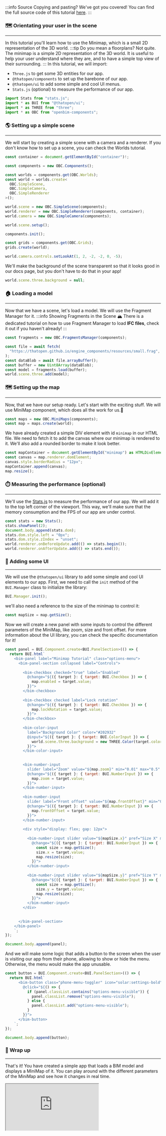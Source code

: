 :::info Source
Copying and pasting? We've got you covered! You can find the full source code of this tutorial [here](https://github.com/ThatOpen/engine_components/blob/main/packages/core/src/core/MiniMap/example.ts).
:::

### 🗺️ Orientating your user in the scene
---
In this tutorial you'll learn how to use the Minimap, which is a small 2D representation of the 3D world.
:::tip Do you mean a floorplans?
Not quite. The minimap is a simple 2D representation of the 3D world. It is useful to help your user understand where they are, and to have a simple top view of their surrounding. 
:::
In this tutorial, we will import:
- `Three.js` to get some 3D entities for our app.
- `@thatopen/components` to set up the barebone of our app.
- `@thatopen/ui` to add some simple and cool UI menus.
- `Stats.js` (optional) to measure the performance of our app.

```js
import Stats from "stats.js";
import * as BUI from "@thatopen/ui";
import * as THREE from "three";
import * as OBC from "openbim-components";
```
### 🌎 Setting up a simple scene
---
We will start by creating a simple scene with a camera and a renderer. If you don't know how to set up a scene, you can check the Worlds tutorial.

```js
const container = document.getElementById("container")!;

const components = new OBC.Components();

const worlds = components.get(OBC.Worlds);
const world = worlds.create<
  OBC.SimpleScene,
  OBC.SimpleCamera,
  OBC.SimpleRenderer
>();

world.scene = new OBC.SimpleScene(components);
world.renderer = new OBC.SimpleRenderer(components, container);
world.camera = new OBC.SimpleCamera(components);

world.scene.setup();

components.init();

const grids = components.get(OBC.Grids);
grids.create(world);

world.camera.controls.setLookAt(1, 2, -2, -2, 0, -5);
```
We'll make the background of the scene transparent so that it looks good in our docs page, but you don't have to do that in your app!

```js
world.scene.three.background = null;
```
### 🏠 Loading a model
---
Now that we have a scene, let's load a model. We will use the Fragment Manager for it. 
:::info Showing Fragments in the Scene
🏔️ There is a dedicated tutorial on how to use Fragment Manager to load **IFC files**, check it out if you haven't already!
:::

```js
const fragments = new OBC.FragmentsManager(components);

const file = await fetch(
  "https://thatopen.github.io/engine_components/resources/small.frag",
);
const dataBlob = await file.arrayBuffer();
const buffer = new Uint8Array(dataBlob);
const model = fragments.load(buffer);
world.scene.three.add(model);
```
### 🗺 Setting up the map
---
Now, that we have our setup ready. Let's start with the exciting stuff.
We will use MiniMap component, which does all the work for us.🔮

```js
const maps = new OBC.MiniMaps(components);
const map = maps.create(world);
```
We have already created a simple DIV element with id `minimap` in our HTML file. We need to fetch it to add the canvas where our minimap is rendered to it. We'll also add a rounded border to make it look better.

```js
const mapContainer = document.getElementById("minimap") as HTMLDivElement;
const canvas = map.renderer.domElement;
canvas.style.borderRadius = "12px";
mapContainer.append(canvas);
map.resize();
```
### ⏱️ Measuring the performance (optional)
---
We'll use the [Stats.js](https://github.com/mrdoob/stats.js) to measure the performance of our app. We will add it to the top left corner of the viewport. This way, we'll make sure that the memory consumption and the FPS of our app are under control.

```js
const stats = new Stats();
stats.showPanel(2);
document.body.append(stats.dom);
stats.dom.style.left = "0px";
stats.dom.style.zIndex = "unset";
world.renderer.onBeforeUpdate.add(() => stats.begin());
world.renderer.onAfterUpdate.add(() => stats.end());
```
### 🧩 Adding some UI
---
We will use the `@thatopen/ui` library to add some simple and cool UI elements to our app. First, we need to call the `init` method of the `BUI.Manager` class to initialize the library:

```js
BUI.Manager.init();
```
we'll also need a reference to the  size of the minimap to control it:

```js
const mapSize = map.getSize();
```
Now we will create a new panel with some inputs to control the different parameters of the MiniMap, like zoom, size and front offset. For more information about the UI library, you can check the specific documentation for it!

```js
const panel = BUI.Component.create<BUI.PanelSection>(() => {
  return BUI.html`
    <bim-panel label="Minimap Tutorial" class="options-menu">
      <bim-panel-section collapsed label="Controls">
      
        <bim-checkbox checked="true" label="Enabled" 
          @change="${({ target }: { target: BUI.Checkbox }) => {
            map.enabled = target.value;
          }}">  
        </bim-checkbox>
        
        <bim-checkbox checked label="Lock rotation" 
          @change="${({ target }: { target: BUI.Checkbox }) => {
            map.lockRotation = target.value;
          }}">  
        </bim-checkbox>
      
        <bim-color-input 
          label="Background Color" color="#202932" 
          @input="${({ target }: { target: BUI.ColorInput }) => {
            world.scene.three.background = new THREE.Color(target.color);
          }}">
        </bim-color-input>
        
        
        <bim-number-input 
          slider label="Zoom" value="${map.zoom}" min="0.01" max="0.5" step="0.01" 
          @change="${({ target }: { target: BUI.NumberInput }) => {
            map.zoom = target.value;
          }}">
        </bim-number-input>
        
        <bim-number-input 
          slider label="Front offset" value="${map.frontOffset}" min="0" max="5" step="1" 
          @change="${({ target }: { target: BUI.NumberInput }) => {
            map.frontOffset = target.value;
          }}">
        </bim-number-input>
                
        <div style="display: flex; gap: 12px">
        
          <bim-number-input slider value="${mapSize.x}" pref="Size X" min="100" max="500" step="10"              
            @change="${({ target }: { target: BUI.NumberInput }) => {
              const size = map.getSize();
              size.x = target.value;
              map.resize(size);
            }}">
          </bim-number-input>        
        
          <bim-number-input slider value="${mapSize.y}" pref="Size Y" min="100" max="500" step="10"            
            @change="${({ target }: { target: BUI.NumberInput }) => {
              const size = map.getSize();
              size.y = target.value;
              map.resize(size);
            }}">
          </bim-number-input>
        </div>
  
        
      </bim-panel-section>
    </bim-panel>
    `;
});

document.body.append(panel);
```
And we will make some logic that adds a button to the screen when the user is visiting our app from their phone, allowing to show or hide the menu. Otherwise, the menu would make the app unusable.

```js
const button = BUI.Component.create<BUI.PanelSection>(() => {
  return BUI.html`
      <bim-button class="phone-menu-toggler" icon="solar:settings-bold"
        @click="${() => {
          if (panel.classList.contains("options-menu-visible")) {
            panel.classList.remove("options-menu-visible");
          } else {
            panel.classList.add("options-menu-visible");
          }
        }}">
      </bim-button>
    `;
});

document.body.append(button);
```
### 🎉 Wrap up
---
That's it! You have created a simple app that loads a BIM model and displays a MiniMap of it. You can play around with the different parameters of the MiniMap and see how it changes in real time.



<iframe src="https://thatopen.github.io/engine_components/examples/MiniMap"></iframe>